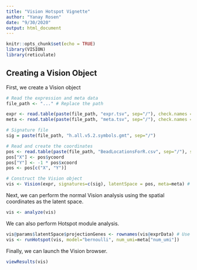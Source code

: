 ```yaml
---
title: "Vision Hotspot Vignette"
author: "Yanay Rosen"
date: "9/30/2020"
output: html_document
---
```


```r
knitr::opts_chunk$set(echo = TRUE)
library(VISION)
library(reticulate)
```

## Creating a Vision Object

First, we create a Vision object
```r
# Read the expression and meta data
file_path <- "..." # Replace the path

expr <- read.table(paste(file_path, "expr.tsv", sep="/"), check.names = FALSE, sep = "\t")
meta <- read.table(paste(file_path, "meta.tsv", sep="/"), check.names = FALSE, sep = "\t", row.names = 1, header=TRUE)

# Signature file
sig = paste(file_path, "h.all.v5.2.symbols.gmt", sep="/")

# Read and create the coordinates
pos <- read.table(paste(file_path, "BeadLocationsForR.csv", sep="/"), sep=",", check.names = FALSE, row.names=1, header=TRUE)
pos["X"] <- pos$ycoord
pos["Y"] <- -1 * pos$xcoord
pos <- pos[c("X", "Y")]

# Construct the Vision object
vis <- Vision(expr, signatures=c(sig), latentSpace = pos, meta=meta) # TODO add relevant signatures
```

Next, we can perform the normal Vision analysis using the spatial coordinates as the latent space.

``` r
vis <- analyze(vis)
```
We can also perform Hotspot module analysis.
```r
vis@params$latentSpace$projectionGenes <- rownames(vis@exprData) # Use all genes.
vis <- runHotspot(vis, model="bernoulli", num_umi=meta["num_umi"])
```

Finally, we can launch the Vision browser.
```r
viewResults(vis)
```
